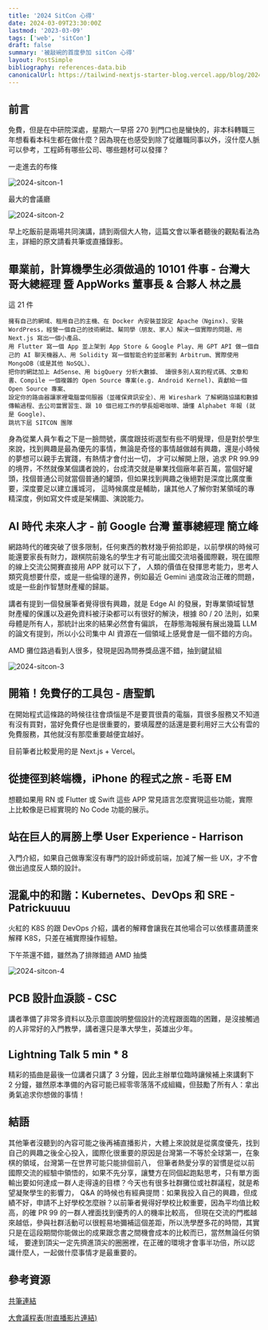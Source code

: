 ```yaml
---
title: '2024 SitCon 心得'
date: 2024-03-09T23:30:00Z
lastmod: '2023-03-09'
tags: ['web', 'sitCon']
draft: false
summary: '被敲碗的首度參加 sitCon 心得'
layout: PostSimple
bibliography: references-data.bib
canonicalUrl: https://tailwind-nextjs-starter-blog.vercel.app/blog/2024-sitCon/
---
```


## 前言

免費，但是在中研院深處，星期六一早搭 270 到門口也是蠻快的，非本科轉職三年想看看本科生都在做什麼？因為現在也感受到除了從離職同事以外，沒什麼人脈可以參考，工程師有哪些公司、哪些題材可以發揮？

一走進去的布條

<Image src="/static/images/2024-sitcon-1.jpg" width={650} height={650} alt="2024-sitcon-1" />

最大的會議廳

<Image src="/static/images/2024-sitcon-2.jpg" width={650} height={650} alt="2024-sitcon-2" />

早上吃飯前是兩場共同演講，請到兩個大人物，這篇文會以筆者聽後的觀點看法為主，詳細的原文請看共筆或直播錄影。

## 畢業前，計算機學生必須做過的 10101 件事 - 台灣大哥大總經理 暨 AppWorks 董事長 & 合夥人 林之晨

這 21 件

```
擁有自己的網域、租用自己的主機、在 Docker 內安裝並設定 Apache（Nginx)、安裝 WordPress，經營一個自己的技術網誌、幫同學（朋友、家人）解決一個實際的問題、用 Next.js 寫出一個小產品、
用 Flutter 寫一個 App 並上架到 App Store & Google Play、用 GPT API 做一個自己的 AI 聊天機器人、用 Solidity 寫一個智能合約並部署到 Arbitrum、實際使用 MongoDB（或是其他 NoSQL）、
把你的網誌加上 AdSense、用 bigQuery 分析大數據、 讀很多別人寫的程式碼、文章和書、Compile 一個複雜的 Open Source 專案(e.g. Android Kernel)、貢獻給一個 Open Source 專案、
設定你的路由器讓家裡電腦當伺服器（並確保資訊安全）、用 Wireshark 了解網路協議和數據傳輸過程、去公司當實習生、跟 10 個已經工作的學長姐喝咖啡、讀懂 Alphabet 年報 (就是 Google)、
跳坑下屆 SITCON 團隊
```

身為從業人員乍看之下是一臉問號，廣度跟技術選型有些不明覺理，但是對於學生來說，找到興趣是最為優先的事情，無論是奇怪的事情越做越有興趣，還是小時候的夢想可以親手去實踐，有熱情才會付出一切，
才可以解開上限，追求 PR 99.99 的境界，不然就像某個講者說的，台成清交就是畢業找個廠年薪百萬，當個好罐頭，找個普通公司就當個普通的罐頭，但如果找到興趣之後絕對是深度比廣度重要，深度要足以建立護城河，
這時候廣度是輔助，讓其他人了解你對某領域的專精深度，例如寫文件或是架構圖、演說能力。

## AI 時代 未來人才 - 前 Google 台灣 董事總經理 簡立峰

網路時代的確突破了很多限制，任何東西的教材幾乎俯拾即是，以前學棋的時候可能還要家長有財力，跟棋院前幾名的學生才有可能出國交流培養國際觀，現在國際的線上交流公開賽直接用 APP 就可以下了，
人類的價值在發揮思考能力，思考人類究竟想要什麼，或是一些倫理的邊界，例如最近 Gemini 過度政治正確的問題，或是一些創作智慧財產權的歸屬。

講者有提到一個發展筆者覺得很有興趣，就是 Edge AI 的發展，對專業領域智慧財產權的保護以及避免資料被汙染都可以有很好的解決，根據 80 / 20 法則，如果母體是所有人，那統計出來的結果必然會有偏誤，
在靜態海報展有展出幾篇 LLM 的論文有提到，所以小公司集中 AI 資源在一個領域上感覺會是一個不錯的方向。

AMD 攤位路過看到人很多，發現是因為問券獎品還不錯，抽到鍵鼠組

<Image src="/static/images/2024-sitcon-3.jpg" width={650} height={650} alt="2024-sitcon-3" />

## 開箱！免費仔的工具包 - 唐聖凱

在開始程式這條路的時候往往會煩惱是不是要買很貴的電腦，買很多服務又不知道有沒有買對，當好免費仔也是很重要的，要填履歷的話還是要利用好三大公有雲的免費服務，其他就沒有那麼重要越便宜越好。

目前筆者比較愛用的是 Next.js + Vercel。

## 從捷徑到終端機，iPhone 的程式之旅 - 毛哥 EM

想聽如果用 RN 或 Flutter 或 Swift 這些 APP 常見語言怎麼實現這些功能，實際上比較像是已經實現的 No Code 功能的展示。

## 站在巨人的肩膀上學 User Experience - Harrison

入門介紹，如果自己做專案沒有專門的設計師或前端，加減了解一些 UX，才不會做出過度反人類的設計。

## 混亂中的和諧：Kubernetes、DevOps 和 SRE - Patrickuuuu

火紅的 K8S 的跟 DevOps 介紹，講者的解釋會讓我在其他場合可以依樣畫葫蘆來解釋 K8S，只差在補實際操作經驗。

下午茶還不錯，雖然為了排隊錯過 AMD 抽獎

<Image src="/static/images/2024-sitcon-4.jpg" width={650} height={650} alt="2024-sitcon-4" />

## PCB 設計血淚談 - CSC

講者準備了非常多資料以及示意圖說明整個設計的流程跟面臨的困難，是沒接觸過的人非常好的入門教學，講者還只是準大學生，英雄出少年。

## Lightning Talk 5 min \* 8

精彩的插曲是最後一位講者只講了 3 分鐘，因此主辦單位臨時讓候補上來講剩下 2 分鐘，雖然原本準備的內容可能已經零零落落不成組織，但鼓勵了所有人：拿出勇氣追求你想做的事情！

## 結語

其他筆者沒聽到的內容可能之後再補直播影片，大體上來說就是從廣度優先，找到自己的興趣之後全心投入，國際化很重要的原因是台灣第一不等於全球第一，在象棋的領域，台灣第一在世界可能只能排個前八，
但筆者熱愛分享的習慣是從以前國際交流的經驗中領悟的，如果不先分享，讓雙方在同個起跑點思考，只有單方面輸出要如何達成一群人走得遠的目標？今天也有很多社群攤位或社群議程，就是希望凝聚學生的影響力，
Q&A 的時候也有經典提問：如果我投入自己的興趣，但成績不好，申請不上好學校怎麼辦？以前筆者覺得好學校比較重要，因為平均值比較高，的確 PR 99 的一群人裡面找到優秀的人的機率比較高，
但現在交流的門檻越來越低，參與社群活動可以很輕易地彌補這個差距，所以洗學歷多花的時間，其實只是在這段期間你能做出的成果跟念書之間機會成本的比較而已，當然無論任何領域，
要達到頂尖一定先擠進頂尖的圈圈裡，在正確的環境才會事半功倍，所以認識什麼人，一起做什麼事情才是最重要的。

## 參考資源

[共筆連結](https://hackmd.io/@SITCON/2024/%2F%40SITCON%2FByZROby6a)

[大會議程表(附直播影片連結)](https://sitcon.org/2024/agenda/b37024/)
